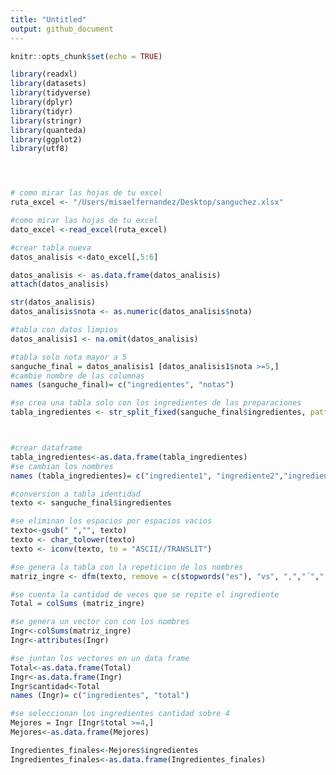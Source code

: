 ```yaml
---
title: "Untitled"
output: github_document
---
```


```r
knitr::opts_chunk$set(echo = TRUE)
```

```r
library(readxl)
library(datasets)
library(tidyverse)
library(dplyr)
library(tidyr)
library(stringr)
library(quanteda)
library(ggplot2)
library(utf8)




# como mirar las hojas de tu excel
ruta_excel <- "/Users/misaelfernandez/Desktop/sanguchez.xlsx"

#como mirar las hojas de tu excel 
dato_excel <-read_excel(ruta_excel)

#crear tabla nueva
datos_analisis <-dato_excel[,5:6]

datos_analisis <- as.data.frame(datos_analisis)
attach(datos_analisis)

str(datos_analisis)
datos_analisis$nota <- as.numeric(datos_analisis$nota)

#tabla con datos limpios
datos_analisis1 <- na.omit(datos_analisis)

#tabla solo nota mayor a 5
sanguche_final = datos_analisis1 [datos_analisis1$nota >=5,]
#cambie nombre de las columnas
names (sanguche_final)= c("ingredientes", "notas")

#se crea una tabla solo con los ingredientes de las preparaciones
tabla_ingredientes <- str_split_fixed(sanguche_final$ingredientes, pattern = ",", n=8)



#crear dataframe
tabla_ingredientes<-as.data.frame(tabla_ingredientes)
#se cambian los nombres
names (tabla_ingredientes)= c("ingrediente1", "ingrediente2","ingrediente3", "ingrediente4","ingrediente5", "ingrediente6","ingrediente7", "ingrediente8")

#conversion a tabla identidad
texto <- sanguche_final$ingredientes

#se eliminan los espacios por espacios vacios
texto<-gsub(" ","", texto)
texto <- char_tolower(texto)
texto <- iconv(texto, to = "ASCII//TRANSLIT")

#se genera la tabla con la repeticion de los nombres
matriz_ingre <- dfm(texto, remove = c(stopwords("es"), "vs", ",","´",".","num","?","(",")","!","%","/"))

#se cuenta la cantidad de veces que se repite el ingrediente
Total = colSums (matriz_ingre)

#se genera un vector con con los nombres 
Ingr<-colSums(matriz_ingre)
Ingr<-attributes(Ingr)

#se juntan los vectores en un data frame
Total<-as.data.frame(Total)
Ingr<-as.data.frame(Ingr)
Ingr$cantidad<-Total
names (Ingr)= c("ingredientes", "total")

#se seleccionan los ingredientes cantidad sobre 4 
Mejores = Ingr [Ingr$total >=4,]
Mejores<-as.data.frame(Mejores)

Ingredientes_finales<-Mejores$ingredientes
Ingredientes_finales<-as.data.frame(Ingredientes_finales)
```

